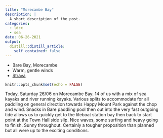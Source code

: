 ```yaml
---
title: "Morecambe Bay"
description: |
  A short description of the post.
categories:
  - ldcc
  - sea
date: 06-26-2021
output:
  distill::distill_article:
    self_contained: false
---
```


- Bare Bay, Morecambe
- Warm, gentle winds
- [Strava](https://www.strava.com/activities/5532065360)


```r
knitr::opts_chunk$set(echo = FALSE)
```

Today, Saturday 26/06 on Morecambe Bay. 14 of us with a mix of sea kayaks and river running kayaks. Various splits to accommodate for all paddling on general direction towards Happy Mount Park against the chop and wind. Snacks in Bare paddling pool then out into the very fast outgoing tide allows us to quickly get to the lifeboat station bay then back to start point at the Town Hall side slip.  Nice waves, some surfing and heavy going to finish. Sunny throughout. Certainly a tougher proposition than planned but all were up to the exciting conditions.

